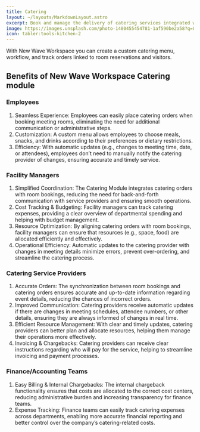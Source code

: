 ```yaml
---
title: Catering
layout: ~/layouts/MarkdownLayout.astro
excerpt: Book and manage the delivery of catering services integrated with meeting room bookings and visitor management.
image: https://images.unsplash.com/photo-1480455454781-1af590be2a58?q=80&w=3540&auto=format&fit=crop&ixlib=rb-4.0.3&ixid=M3wxMjA3fDB8MHxwaG90by1wYWdlfHx8fGVufDB8fHx8fA%3D%3D
icon: tabler:tools-kitchen-2
---
```


With New Wave Workspace you can create a custom catering menu, workflow, and track orders linked to room reservations and visitors.

## Benefits of New Wave Workspace Catering module

### Employees
1.	Seamless Experience: Employees can easily place catering orders when booking meeting rooms, eliminating the need for additional communication or administrative steps.
2.	Customization: A custom menu allows employees to choose meals, snacks, and drinks according to their preferences or dietary restrictions.
3.	Efficiency: With automatic updates (e.g., changes to meeting time, date, or attendees), employees don’t need to manually notify the catering provider of changes, ensuring accurate and timely service.

### Facility Managers
1.	Simplified Coordination: The Catering Module integrates catering orders with room bookings, reducing the need for back-and-forth communication with service providers and ensuring smooth operations.
2.	Cost Tracking & Budgeting: Facility managers can track catering expenses, providing a clear overview of departmental spending and helping with budget management.
3.	Resource Optimization: By aligning catering orders with room bookings, facility managers can ensure that resources (e.g., space, food) are allocated efficiently and effectively.
4.	Operational Efficiency: Automatic updates to the catering provider with changes in meeting details minimize errors, prevent over-ordering, and streamline the catering process.

### Catering Service Providers
1.	Accurate Orders: The synchronization between room bookings and catering orders ensures accurate and up-to-date information regarding event details, reducing the chances of incorrect orders.
2.	Improved Communication: Catering providers receive automatic updates if there are changes in meeting schedules, attendee numbers, or other details, ensuring they are always informed of changes in real time.
3.	Efficient Resource Management: With clear and timely updates, catering providers can better plan and allocate resources, helping them manage their operations more effectively.
4.	Invoicing & Chargebacks: Catering providers can receive clear instructions regarding who will pay for the service, helping to streamline invoicing and payment processes.

### Finance/Accounting Teams
1.	Easy Billing & Internal Chargebacks: The internal chargeback functionality ensures that costs are allocated to the correct cost centers, reducing administrative burden and increasing transparency for finance teams.
2.	Expense Tracking: Finance teams can easily track catering expenses across departments, enabling more accurate financial reporting and better control over the company’s catering-related costs.